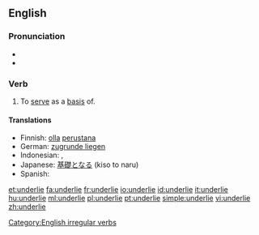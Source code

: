==English==
===Pronunciation===
*{{IPA|/ˌʌn.də(r)'laɪ/}}
*{{rhymes|aɪ}}

===Verb===
{{en-verb|underlies|underlying|underlay|underlain}}

# To [[serve]] as a [[basis]] of.

====Translations====
* Finnish: [[olla]] [[perustana]]
* German: [[zugrunde liegen]]
* Indonesian: {{t-|id|dasar|alt=mendasari|xs=Indonesian}}, {{t-|id|landas|alt=melandasi|xs=Indonesian}}
* Japanese: [[基礎]]となる (kiso to naru)
* Spanish: {{t+|es|fundamentar}}
[[Category:English irregular verbs]]

[[et:underlie]]
[[fa:underlie]]
[[fr:underlie]]
[[io:underlie]]
[[id:underlie]]
[[it:underlie]]
[[hu:underlie]]
[[ml:underlie]]
[[pl:underlie]]
[[pt:underlie]]
[[simple:underlie]]
[[vi:underlie]]
[[zh:underlie]]